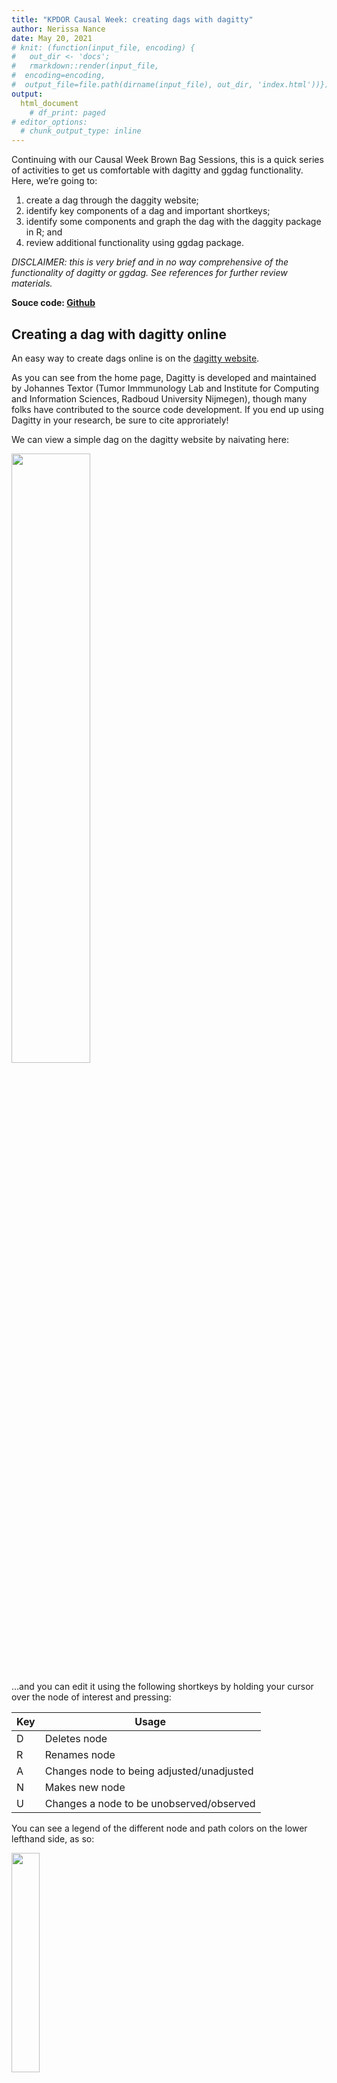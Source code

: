 ```yaml
---
title: "KPDOR Causal Week: creating dags with dagitty"
author: Nerissa Nance
date: May 20, 2021
# knit: (function(input_file, encoding) {
#   out_dir <- 'docs';
#   rmarkdown::render(input_file,
#  encoding=encoding,
#  output_file=file.path(dirname(input_file), out_dir, 'index.html'))})
output:
  html_document
    # df_print: paged
# editor_options:
  # chunk_output_type: inline
---
```


Continuing with our Causal Week Brown Bag Sessions, this is a quick series of activities to get us comfortable with dagitty and ggdag functionality. Here, we're going to:

1) create a dag through the daggity website;
2) identify key components of a dag and important shortkeys;
3) identify some components and graph the dag with the daggity package in R; and
4) review additional functionality using ggdag package.

*DISCLAIMER: this is very brief and in no way comprehensive of the functionality of dagitty or ggdag. See references for further review materials. *

**Souce code: [Github](https://github.com/nerissanance/kp_dag/blob/master/daggity_and_ggdag.Rmd)**

## Creating a dag with dagitty online

An easy way to create dags online is on the [dagitty website](http://www.dagitty.net/dags.html).

As you can see from the home page, Dagitty is developed and maintained by Johannes Textor (Tumor Immmunology Lab and Institute for Computing and Information Sciences, Radboud University Nijmegen), though many folks have contributed to the source code development. If you end up using Dagitty in your research, be sure to cite approriately!


We can view a simple dag on the dagitty website by naivating here:

![](./imgs/dagitty1.png){width=50%}


...and you can edit it using the following shortkeys by holding your cursor over the node of interest and pressing:

<!-- ::: l-body-outset -->

| Key  | Usage |
|----------|----------|
| D                 | Deletes node        |
| R                 | Renames node  |
| A                 | Changes node to being adjusted/unadjusted |
| N                 | Makes new node |
| U                 | Changes a node to be unobserved/observed |
<!-- ::: -->


You can see a legend of the different node and path colors on the lower lefthand side, as so:

![](./imgs/dagitty3.png){width=30%}





Let's try it out! 

#### Activity 1: Causal identification with colliders

1) Let's start with the template dag given to you by dagitty. what happens when you adjust for Z (hold your cursor over Z and press "A")? What happens to the causal effect identification in the upper lefthand corner, and why?
2) What about if you additionally adjust for either A or B?
3) You can add/subract the arrows by clicking one node of interest, and then the other. Try doing this now by adding an arrow from Z to D. What happens to the total effect identification?
4) Adjust a minimally sufficient set of nodes to control for confounding.

-------

#### Activity 2: Making a dag in dagitty online

Often times in causal literature (for point-treatment effects), variables will be denoted as follows:

- A = exposure node
- Y = outcome node
- W = confounder node(s)

1) Use the shortcuts above to make a dag that looks like the one below:

![](./imgs/dagitty2.png){width=50%}

2) What do the "testable implications" on the right hand side say? What conditional independences do you see? Find them also on the graph.
3) Now adjust for W1 and W2. What effect are we now measuring?
4) Now additionally adjust for W3. What effect are we measuring now?

------

## Examining dags in R with dagitty

Copy the code in the "model code" section on the righthand side into you R console, if you have access to R. You will need to run `install.packages("dagitty")` if you don't have the package already. You will also need to enclose the dag code in quotes and in the dagitty function, as seen below:

```r
#install.packages("dagitty")
library(dagitty)

dag <- dagitty(
  'dag {
A [exposure,pos="-1.243,0.333"]
W1 [pos="-1.031,-0.585"]
W2 [pos="-0.140,-0.632"]
W3 [pos="-0.550,0.629"]
Y [outcome,pos="0.160,0.328"]
A -> W3
A -> Y
W1 -> A
W1 -> Y
W2 -> A
W2 -> Y
W3 -> Y
}'
)

plot(dag)
```


Now that we have our dag, we can perform a variety of functions on the dag to examine different relationships such as ancestors and descendents.



```r

ancestors( dag, "Y" )
descendants( dag, "A" )

```

We can also look at all the paths between variables such as A and Y (the `open` object shows us whether the paths are open or closed):
```r
paths( dag, "A", "Y")$open
paths( dag, "A", "Y")$paths
paths( dag, "A", "Y", directed=T)$paths
```

We can examine the conditional independencies in the dag:
```r
impliedConditionalIndependencies(dag)
```

We can also look at the possible adjustment sets (in our case there is only one, but in other cases there may be more than one):
```r
adjustmentSets(dag)
```

If we adjust for these variables, we will no longer have open paths between the exposure and outcome:

```r

adjustedNodes(dag) <- c("W1","W2")

paths( dag, "A", "Y", c("W1","W2") )

```



*Ok, that was fun, but why both with this if we can do it all on the dagitty website?*

R can be helpful if you want to have replicable code that saves a complex dag, examine conditional independencies, explore different adjustment sets, etc. We won't go over this today, but there are also ways to test relationships in a dag through simulations in R. 

If you don't want to use R, though, you can save directly to dagitty.net by clicking "publish" under the "model" tab above the dag. 

------

#### Activity: R to dagitty online

Let's try a more complex graph now. 

```r

set.seed(2342)

rdag <- dagitty(dagitty::randomDAG(10, .5))
rdag
exposures(rdag) <-"x1"
outcomes(rdag) <- "x5"

plot(graphLayout(rdag))

```

If you have RStudio open, run the above code (also accessed on the [Github](https://github.com/nerissanance/kp_dag/blob/master/daggity_and_ggdag.Rmd)) and try pasting the resulting dag directly into the daggity.net "model code" section on the righthand side. Poof! It renders a dag.

1) Is there confounding in this graph?
2) What happens when you adjust for X8?

------

## Examining dags in R with ggdag

For the R users out there, the ggdag may be useful to you. It is a package that's built on top of dagitty to extend its functionality to work in the world of tidyverse. 

The `tidy_dagitty()` command creates a tibble with the dag's details (coordinates, direction of effect, etc.):

```r

library(ggdag)
```
```r
tidydag <- tidy_dagitty(dag)
tidydag

```

For the most part this is nice for visualizing the dag quickly and easily with ggplot:

```r
 ggplot(tidydag,aes(x = x, y = y, xend = xend, yend = yend)) +
    geom_dag_point() + #this initializes the nodes
    geom_dag_edges() + #this initializes the arrows
    geom_dag_text() + #this labels the nodes
    theme_dag() #this removes the axes from the graph 

```


You can look at paths between exposure and outcome:
```r

ggdag_paths(dag)

```

Visually examining parents and children of a specific variable:

```r
ggdag_parents(dag, "Y")
```

Or visualizing the adjustment set needed for your exposure-outcome total effect:
```r
ggdag_adjustment_set(dag)

```


You can review reference material for more details.

--------

### That's all for now!

Hopefully this was enough to get you started with dagitty (and ggdag), and that you now:

1)  can create a dag through the daggity website;
2) can identify key components of a dag and important shortkeys;
3) know how to identify some components and graph the dag with the daggity package in R; and
4) can use some of the graphs from the ggdag package to identify relationships in your dag.


# References 

Johannes Textor, Benito van der Zander, Mark S Gilthorpe, Maciej Liśkiewicz, George TH Ellison, Robust causal inference using directed acyclic graphs: the R package ‘dagitty’, International Journal of Epidemiology, Volume 45, Issue 6, December 2016, Pages 1887–1894, https://doi.org/10.1093/ije/dyw341

http://www.dagitty.net/learn/index.html

http://www.dagitty.net/manual-2.x.pdf

https://cran.r-project.org/web/packages/dagitty/dagitty.pdf

http://dagitty.net/primer/

https://cran.r-project.org/web/packages/ggdag/vignettes/intro-to-ggdag.html

https://ggdag.malco.io/ 


